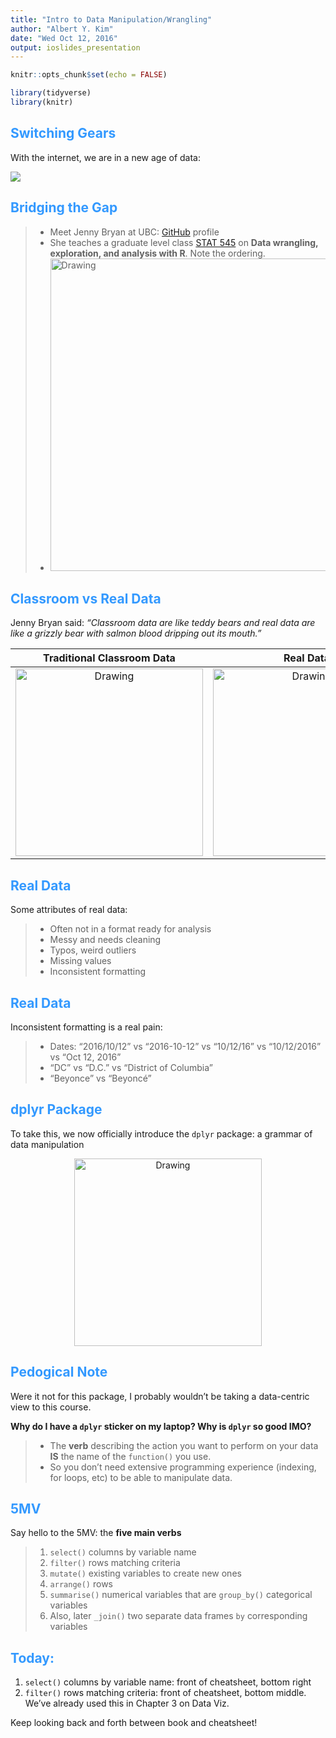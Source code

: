 ```yaml
---
title: "Intro to Data Manipulation/Wrangling"
author: "Albert Y. Kim"
date: "Wed Oct 12, 2016"
output: ioslides_presentation
---
```


<style>
h2 { 
 color: #3399ff;		
}
h3 { 
 color: #3399ff;		
}
slides > slide.backdrop {
  background: white;
}
</style>

```r
knitr::opts_chunk$set(echo = FALSE)
```

```r
library(tidyverse)
library(knitr)
```



## Switching Gears

With the internet, we are in a new age of data:

![](../figure/DataDeluge.png)



## Bridging the Gap

> * Meet Jenny Bryan at UBC: <a target="_blank" class="page-link" href="https://github.com/jennybc">GitHub</a> profile
> * She teaches a graduate level class <a target="_blank" class="page-link" href="http://stat545.com/">STAT 545</a> on **Data wrangling, exploration, and analysis with R**. Note the ordering.
> * <img src="../figure/gap.png" alt="Drawing" style="width: 500px;"/>



## Classroom vs Real Data

Jenny Bryan said: *"Classroom data are like teddy bears and real data are like a grizzly bear with salmon blood dripping out its mouth."*

Traditional Classroom Data            |  Real Data
:-------------------------:|:-------------------------:
<img src="../figure/teddy.jpg" alt="Drawing" style="width: 300px;"/>  |  <img src="../figure/grizzly.gif" alt="Drawing" style="width: 300px;"/>



## Real Data

Some attributes of real data:

> * Often not in a format ready for analysis
> * Messy and needs cleaning
> * Typos, weird outliers
> * Missing values
> * Inconsistent formatting



## Real Data

Inconsistent formatting is a real pain:

> * Dates: "2016/10/12" vs "2016-10-12" vs "10/12/16" vs "10/12/2016" vs "Oct 12, 2016"
> * "DC" vs "D.C." vs "District of Columbia"
> * "Beyonce" vs "Beyoncé"



## dplyr Package

To take this, we now officially introduce the `dplyr` package: a grammar of data manipulation

<p align="center">
<img src="../figure/dplyr.png" alt="Drawing" style="width: 300px;"/>
</p>



## Pedogical Note

Were it not for this package, I probably wouldn't be taking a data-centric view to this course.   

**Why do I have a `dplyr` sticker on my laptop? Why is `dplyr` so good IMO?**

> * The **verb** describing the action you want to perform on your data **IS** the name of the `function()` you use.
> * So you don't need extensive programming experience (indexing, for loops, etc) to be able to manipulate data.




## 5MV

Say hello to the 5MV: the **five main verbs**

> 1. `select()` columns by variable name
> 1. `filter()` rows matching criteria
> 1. `mutate()` existing variables to create new ones
> 1. `arrange()` rows
> 1. `summarise()` numerical variables that are `group_by()` categorical variables
> 1. Also, later `_join()` two separate data frames `by` corresponding variables




## Today:

1. `select()` columns by variable name: front of cheatsheet, bottom right
1. `filter()` rows matching criteria: front of cheatsheet, bottom middle. We've already used this in Chapter 3 on Data Viz.

Keep looking back and forth between book and cheatsheet!




<!--
## Important Concept: Piping

Piping allows you to take the output of one function and **pipe** it as the input of
the next function. You can string along several pipes to form a single **chain**.

* R Command: `%>%`
* Described as: "_then_". 



## Important Concept: Piping

Ex:  say you want to apply functions `h()` and `g()` and then `f()` on data `x`.  You can do

* `f(g(h(x)))` OR
* `x %>% h() %>% g() %>% f()`

This

> * saves you from confusing nested parentheses
> * emphasizes the **sequential** breaking down of tasks, making it more readable
> * i.e. Do this _then_ do this _then_ do this _then_ ...




## Important Concept: Piping

Pipes are always directed to the first argument of any function. The following three bits of R code
do the same thing, extract all january flights:

```r
library(nycflights13)
data(flights)

# Bit 1: No piping
filter(flights, month == 1)

# Bit 2: Piping. Note no comma
flights %>% filter(month == 1)

# Bit 3: Piping across multiple lines (preferred for legibility)
flights %>% 
  filter(month==1)
```
-->

